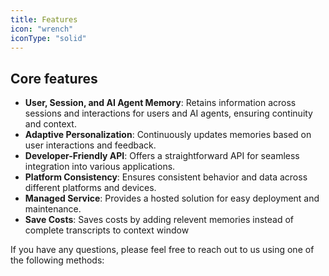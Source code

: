 ```yaml
---
title: Features
icon: "wrench"
iconType: "solid"
---
```


<Snippet file="security-compliance.mdx" />

## Core features

- **User, Session, and AI Agent Memory**: Retains information across sessions and interactions for users and AI agents, ensuring continuity and context.
- **Adaptive Personalization**: Continuously updates memories based on user interactions and feedback.
- **Developer-Friendly API**: Offers a straightforward API for seamless integration into various applications.
- **Platform Consistency**: Ensures consistent behavior and data across different platforms and devices.
- **Managed Service**: Provides a hosted solution for easy deployment and maintenance.
- **Save Costs**: Saves costs by adding relevent memories instead of complete transcripts to context window




If you have any questions, please feel free to reach out to us using one of the following methods:

<Snippet file="get-help.mdx" />